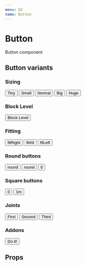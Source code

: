 ```yaml
---
menu: UI
name: Button
---
```



# Button

Button component

## Button variants

### Sizing

<Playground>
  <div style={{ alignItems: 'center', display: 'flex', justifyContent: 'space-between' }}>
    <Button bgColor="color1" tiny>
      Tiny
    </Button>
    <Button bgColor="color7" small>
      Small
    </Button>
    <Button bgColor="color2">Normal</Button>
    <Button bgColor="color12" big>
      Big
    </Button>
    <Button bgColor="color15" huge paddingX={32}>
      Huge
    </Button>
  </div>
</Playground>

### Block Level

<Playground>
  <Button bgColor="primary" blockLevel>
    Block Level
  </Button>
</Playground>

### Fitting

<Playground>
  <div style={{ alignItems: 'center', display: 'flex', justifyContent: 'space-between' }}>
    <Button bgColor="color1" fitRight>
      fitRight
    </Button>
    <Button bgColor="color7" fitAll>
      fitAll
    </Button>
    <Button bgColor="color2" fitLeft>
      fitLeft
    </Button>
  </div>
</Playground>

### Round buttons

<Playground>
  <Paper
    color="text"
    css={{ alignItems: 'center', display: 'flex', justifyContent: 'space-between', padding: 8 }}
  >
    <Button bgColor="color1" round>
      round
    </Button>
    <Button bgColor="primary" rize={1} round busy size={56}>
      round
    </Button>
    <Button color="secondary" round size={72} outline={2}>
      <Wallet />
      <span>0</span>
    </Button>
  </Paper>
</Playground>

### Square buttons

<Playground>
  <Paper
    bgColor="text"
    color="color2"
    css={{
      alignItems: 'center',
      display: 'flex',
      justifyContent: 'space-between',
      padding: 16,
    }}
  >
    <Button size={72} transparent outline={2}>
      <Wallet />
      <span>0</span>
    </Button>
    <Button color="warning" size={72} outline={2}>
      <Wallet />
      <span>1m</span>
    </Button>
  </Paper>
</Playground>

### Joints

<Playground>
  <Button bgColor="primary" rounded hardRight>
    First
  </Button>
  <Button bgColor="primary" hard>
    Second
  </Button>
  <Button bgColor="primary" rounded hardLeft>
    Third
  </Button>
</Playground>

### Addons

<Playground>
  <Button bgColor="secondary1" color="color1" fitAll uppercase href="//nike.com" target="_blank">
    <Addon>
      <Wallet />
    </Addon>
    <Addon>Do it!</Addon>
    <Addon>
      <Trash />
    </Addon>
  </Button>
</Playground>

## Props

<Props of={Button} />

